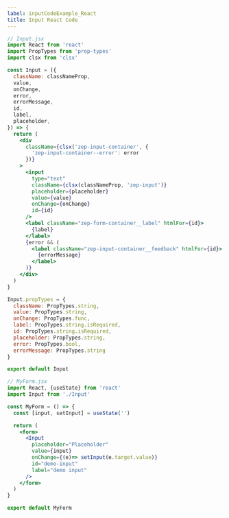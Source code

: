 ```yaml
---
label: inputCodeExample_React
title: Input React Code
---
```


```jsx
// Input.jsx
import React from 'react'
import PropTypes from 'prop-types'
import clsx from 'clsx'

const Input = ({
  className: classNameProp,
  value,
  onChange,
  error,
  errorMessage,
  id,
  label,
  placeholder,
}) => {
  return (
    <div
      className={clsx('zep-input-container', {
        'zep-input-container--error': error
      })}
    >
      <input
        type="text"
        className={clsx(classNameProp, 'zep-input')}
        placeholder={placeholder}
        value={value}
        onChange={onChange}
        id={id}
      />
      <label className="zep-form-container__label" htmlFor={id}>
        {label}
      </label>
      {error && (
        <label className="zep-input-container__feedback" htmlFor={id}>
          {errorMessage}
        </label>
      )}
    </div>
  )
}

Input.propTypes = {
  className: PropTypes.string,
  value: PropTypes.string,
  onChange: PropTypes.func,
  label: PropTypes.string.isRequired,
  id: PropTypes.string.isRequired,
  placeholder: PropTypes.string,
  error: PropTypes.bool,
  errorMessage: PropTypes.string
}

export default Input

// MyForm.jsx
import React, {useState} from 'react'
import Input from './Input'

const MyForm = () => {
  const [input, setInput] = useState('')

  return (
    <form>
      <Input
        placeholder="Placeholder"
        value={input}
        onChange={(e)=> setInput(e.target.value)}
        id="demo-input"
        label="demo input"
      />
    </form>
  )
}

export default MyForm
```
